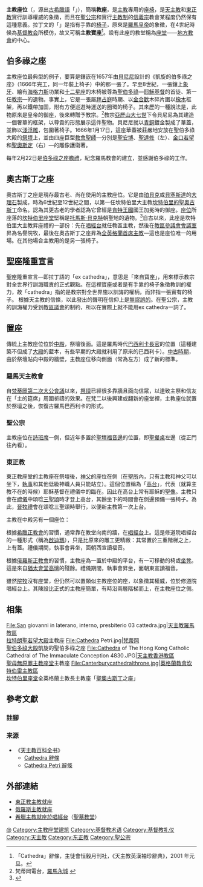 {{NOT|主教座|主教座堂}}

'''主教座位'''（{{lang-la|cathedra}}，源出[[古希臘語|古希臘語]]「{{lang|el|καθέδρα}}」），簡稱'''教座'''，是[[主教|主教]]專用的[[座椅|座椅]]，是[[天主教|天主教]]和[[東正教|東正教]]實行訓導權威的象徵，而且在[[聖公宗|聖公宗]]和實行[[主教制|主教制]]的[[信義宗|信義宗]]教會某程度仍然保有這種意義。拉丁文的「{{lang|la|Cathedra}}」是指有手靠的[[椅子|椅子]]，原來是[[羅馬皇帝|羅馬皇帝]]的象徵，在4世紀時候為[[基督教会|基督教会]]所模仿，故又可稱'''主教寶座'''<ref>「Cathedra」辭條，主徒會恒毅月刊社，《天主教英漢袖珍辭典》，2001 年元旦。</ref>。設有此座的教堂稱為[[座堂|座堂]]——[[個別教會|地方教會]]的中心。

==伯多祿之座==
主教座位最典型的例子，要算是鑲嵌在1657年由[[貝尼尼|貝尼尼]]設計的《凱旋的伯多祿之座》（1666年完工，同一年裝上椅子）中的那一張了。早至8世紀，一張鑲上[[象牙|象牙]]、繪有[[海格力斯|海格力斯]]功業和[[十二星座|十二星座]]的木椅被尊為[[聖伯多祿|聖伯多祿]]—[[耶穌基督|耶穌基督]]的首徒、第一任[[教宗|教宗]]—的遺物。事實上，它是一張屬[[拜占庭|拜占庭]]時期、以[[金合歡|金合歡]]木碎片圍以[[橡木|橡木]]框架，再以鐵帶加固，附有方便巡遊時運送的圈環的椅子。其來歷的一種說法是，此物原來是皇帝的御座，後來轉贈予教宗。<ref>梵蒂岡電台，[http://www.radiovaticana.org/cinesebig5/santuari/03roma.html 羅馬永城] {{Wayback|url=http://www.radiovaticana.org/cinesebig5/santuari/03roma.html |date=20070316070126 }}</ref>教宗[[亞歷山大七世|亞歷山大七世]]下令貝尼尼為其建造一個奢華的框架，以尊貴的形態展示這件聖物。貝尼尼就以[[青銅|青銅]]鍍金製成了華蓋，並飾以[[淺浮雕|淺浮雕]]，包圍著椅子。1666年1月17日，這座華蓋被莊嚴地安放在聖伯多祿大殿的[[祭壇|祭壇]]上，並由四座巨型[[教會聖師|教會聖師]]—分別是[[聖安博|聖安博]]、[[聖達修|聖達修]]（左）、[[金口若望|金口若望]]和[[聖奧斯定|聖奧斯定]]（右）—的雕像護衛著。

每年2月22日是[[伯多祿之座瞻禮|伯多祿之座瞻禮]]，紀念羅馬教會的建立，並感謝伯多祿的工作。

==奧古斯丁之座==
奧古斯丁之座是現存最古老、尚在使用的主教座位。它是由[[珀貝克|珀貝克]]或[[貝塞斯達_(威爾斯)|貝塞斯達]]的[[大理石|大理石]]製成，時為6世紀至12世紀之間，以第一任坎特伯里大主教[[坎特伯里的聖奧古斯丁|坎特伯里的聖奧古斯丁]]命名。認為其更古老的學者認為它曾經是[[七國時代|肯特王國]]國王加冕時的御座。[[座位|座位]]所座落的[[坎特伯里座堂|坎特伯里座堂]]堅稱是[[托馬斯·貝克特|托馬斯·貝克特]]朝聖地的遺物。<ref>{{Cite web |url=http://www.canterbury-cathedral.org/ |title=坎特伯里座堂網址 |accessdate=2007-05-20 |archive-date=1999-11-28 |archive-url=https://web.archive.org/web/19991128190726/http://www.canterbury-cathedral.org/ |dead-url=no }}</ref>自古以來，此座是坎特伯里大主教昇座禮的一部份：先在[[唱經台|唱經台]]就任教區主教，然後在[[教區參議會會議室|教區參議會會議室]]昇為名譽院牧，最後在奧古斯丁之座昇為[[全英格蘭首席主教|全英格蘭首席主教]]—這也是座位唯一的用場。在其他場合主教用的是另一張椅子。

==聖座隆重宣言==
聖座隆重宣言—即拉丁語的「ex cathedra」，意思是「來自寶座」，用來標示教宗對全世界行訓誨職責的正式觀點。在這裡寶座或者是有手靠的椅子象徵教訓的權力，故「cathedra」指的是教宗對全世界施以訓誨的權柄，而非指一張實有的椅子。 根據天主教的信條，以此發出的聲明在信仰上是[[教宗不可謬誤性|無謬誤的]]。在聖公宗，主教的訓誨權力受到[[教區議會|教區議會]]的制約，所以在實際上就不能用ex cathedra一詞了。

==置座==
傳統上主教座位位於[[中殿|中殿]]，祭壇後面。這是羅馬時代[[巴西利卡|巴西利卡]][[長官|長官]]的位置（這種建築不但成了[[大殿|大殿]]的藍本，有些早期的大殿就利用了原來的巴西利卡）。[[中古時期|中古時期]]，由於祭壇貼向中殿的牆壁，主教座位移向側面（常為左方）成了新的標準。

===羅馬天主教會===
自[[梵蒂岡第二次大公會議|梵蒂岡第二次大公會議]]以來，[[祭壇|祭壇]]已經很多靠牆且面向信眾，以達致主祭和信友在「主的筵席」周圍祈禱的效果。在梵二以後興建或翻新的座堂裡，主教座位就置於祭壇之後，恢復古羅馬巴西利卡的形式。

===聖公宗===
主教座位在[[詩班席|詩班席]]一側，但近年多置於[[聖壇|聖壇]][[福音邊|福音邊]]的位置，即[[聖餐桌|聖餐桌]]左邊（從正門往內看）。

===東正教===
東正教座堂的主教座在祭壇後，[[神父|神父]]的座位在側（在[[聖所|聖所]]內，只有主教和神父可以坐下，[[執事|執事]]和其他低級神職人員只能站立）。這個位置稱為「[[高台_(教堂)|高台]]」，代表（就算主教不在的時候）耶穌基督在禮儀中的臨在。因此在高台上常有耶穌的[[聖像|聖像]]。主教只會在[[禮儀_(東方教會)|禮儀]]中頌唸[[聖三頌|三聖頌]]時才登上高台，其餘坐下的時間會在側邊預備一張椅子。為此，[[晉牧禮|晉牧禮]]會在頌唸三聖頌時舉行，以便新主教第一次上台。

主教在中殿另有一個座位：

根據[[希臘正教會|希臘正教會]]的習慣，通常靠在教堂向南的牆，在[[唱經台_(東正教)|唱經台]]上。這是修道院唱經台的一種形式（稱為[[啟迪瑪|啟迪瑪]]），只是比原來的雕工更精緻：其常置於三重階梯之上，上有蓋。禮儀期間，執事會昇坐，面朝西宣讀福音。

根據[[俄羅斯正教會|俄羅斯正教會]]的習慣，主教座為一置於中殿的平台，有一可移動的椅或[[坐凳|坐凳]]。這是來自[[猶太會堂|猶太會堂]][[高壇|高壇]]的殘餘。禮儀期間，執事會昇坐，面朝東宣讀福音。

雖然[[院牧_(東正教)|院牧]]沒有座堂，但仍然可以置類似主教座位的座，以象徵其權威，位於修道院唱經台上。其陳設比正式的主教座簡單，有時沿兩層階梯而上，在主教座位之側。

==相集==
<gallery>
File:San giovanni in laterano, interno, presbiterio 03 cattedra.jpg|[[天主教羅馬教區|天主教羅馬教區]]<br>[[拉特朗聖若望大殿|拉特朗聖若望大殿]]主教座
File:Cathedra Petri.jpg|[[梵蒂岡|梵蒂岡]]<br>[[聖伯多祿大殿|聖伯多祿大殿]]凱旋的聖伯多祿之座
File:Cathedra of The Hong Kong Catholic Cathedral of The Immaculate Conception 4830.JPG|[[天主教香港教區|天主教香港教區]]<br>[[香港聖母無原罪主教座堂|聖母無原罪主教座堂]]主教座
File:Canterburycathedralthrone.jpg|[[英格蘭教會|英格蘭教會]][[坎特伯雷主教區|坎特伯雷主教區]]<br>[[坎特伯里座堂|坎特伯里座堂]]全英格蘭主教長主教座「[[聖奧古斯丁|聖奧古斯丁]]之座」
</gallery>

== 參考文獻 ==
=== 註腳 ===
{{Reflist|30em}}

=== 来源 ===
{{refbegin}}
* 《[[天主教百科全书|天主教百科全书]]》
** [http://www.newadvent.org/cathen/03437a.htm Cathedra 辭條]{{Wayback|url=http://www.newadvent.org/cathen/03437a.htm |date=20200927184134 }}
** [http://www.newadvent.org/cathen/03551e.htm Cathedra Petri 辭條]{{Wayback|url=http://www.newadvent.org/cathen/03551e.htm |date=20201017123547 }}
{{refend}}

== 外部連結 ==
* [https://web.archive.org/web/20070927185713/http://www.russianorthodoxchurch.ws/synod/pictures/3chicagpast_5.jpg 東正教主教就座]
* [https://web.archive.org/web/20070927185650/http://www.russianorthodoxchurch.ws/synod/pictures/2jvanaf_5.jpg 俄羅斯主教就座]
* [http://www.jerusalemshots.com/Jerusalem_en63-3536.html 希臘主教就座於唱經台]{{Wayback|url=http://www.jerusalemshots.com/Jerusalem_en63-3536.html |date=20200803195444 }}（[[聖墓教堂|聖墓教堂]]）

[[Category:主教|@]]
[[Category:主教座堂建筑|Category:主教座堂建筑]]
[[Category:基督教术语|Category:基督教术语]]
[[Category:基督教礼仪|Category:基督教礼仪]]
[[Category:天主教|Category:天主教]]
[[Category:东正教|Category:东正教]]
[[Category:聖公宗|Category:聖公宗]]